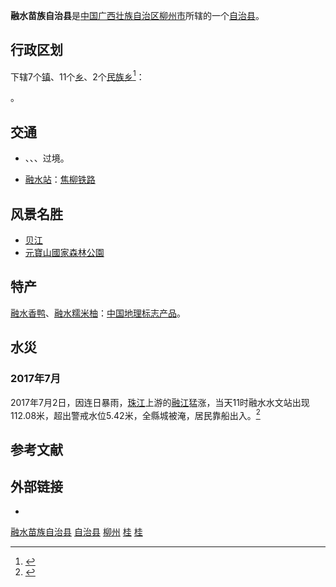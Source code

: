 {{Infobox China County
|county = 融水苗族自治县
|Photo = Square of Rong`shui county.jpg
|Photoname =融水县广场
|nameorigin =
|map =
|mapsize =
|map_caption =
|customimage =
|Belong = [[广西壮族自治区|广西壮族自治区]][[柳州市|柳州市]]
|Types = [[自治县|自治县]]
|admincode = 450225
|founded =
|neighbor =
|seat = [[融水镇|融水镇]]拱城街17号
|officerTitle = 县长
|officer = 韦宏<ref>{{Cite web |url=http://www.rongshui.gov.cn/gov_info/channels/1246.html |title=融水县领导简介 |access-date=2014-06-08 |archive-date=2014-05-08 |archive-url=https://web.archive.org/web/20140508204206/http://www.rongshui.gov.cn/gov_info/channels/1246.html |dead-url=no }}</ref>
|division =
|town = 4
|township = 16
|subdistrict =
|spirit =
|dialect = [[柳州话|柳州话]]
|post code = 545300
|phone code = 0772
|coordinate =
|area = 4665
|area land =
|area water =
|census yr = 2011
|GDP as of =
|pop = 48.24万<ref name=Guangxi_Statistical_Yearbook>{{cite book  |title=广西统计年鉴(2012) |origyear=2012 |edition=第1版 |publisher=中国统计出版社 |language=zh-hans |isbn=9787503766749 |date=2012年9月}}</ref>
|density =
|GDP =
|web = http://www.rongshui.gov.cn/
|web_title = 融水苗族自治县人民政府门户网
}}
'''融水苗族自治县'''是[[中国|中国]][[广西壮族自治区|广西壮族自治区]][[柳州市|柳州市]]所辖的一个[[自治县|自治县]]。

== 行政区划 ==
{{PAGENAMEBASE}}下辖7个[[行政建制镇|镇]]、11个[[乡_(中华人民共和国)|乡]]、2个[[民族乡|民族乡]]<ref>{{PRC admin/ref sgc|45/02/25}}</ref>：

{{PRC admin/children|45/02/25}}。

{{Gallery
|title=
|footer=
|width=240
|height=
|lines=1
|File:Rong`shui Bridge.jpg|融水大桥
}}

== 交通 ==
* {{China Expwy Name|S22|P= Guangxi}}、{{China Expwy Name|S31|P= Guangxi}}、{{中国国道名|242}}、{{中国国道名|357}}过境。
* [[融水站|融水站]]：{{rint|cn|crh}}[[焦柳铁路|焦柳铁路]]

== 风景名胜 ==
*[[贝江|贝江]]
*[[元寶山國家森林公園|元寶山國家森林公園]]

==特产==
[[融水香鸭|融水香鸭]]、[[融水糯米柚|融水糯米柚]]：[[中国地理标志产品|中国地理标志产品]]。

==水災==

===2017年7月===

2017年7月2日，因连日暴雨，[[珠江|珠江]]上游的[[融江|融江]]猛涨，当天11时融水水文站出现112.08米，超出警戒水位5.42米，全縣城被淹，居民靠船出入。<ref>{{cite news|title=【多图】广西这个县城一半被泡 ，但居民却笑对洪水！|publisher=[[广西头条|广西头条]]微信公眾號|author=|date=2017-07-02|url=https://mp.weixin.qq.com/s?__biz=MzAxOTE1NzMxOQ==&mid=2651863529&idx=1&sn=9414184eee8fb58c8519e43bf5ca42b6&chksm=802fc1c1b75848d7a34ce53c5561495e679e2ec7b0c239a72e7f6232254fe240072f8746d7d3&scene=21#wechat_redirect|archiveurl=https://archive.today/20200701064314/https://mp.weixin.qq.com/s?__biz=MzAxOTE1NzMxOQ==&mid=2651863529&idx=1&sn=9414184eee8fb58c8519e43bf5ca42b6&chksm=802fc1c1b75848d7a34ce53c5561495e679e2ec7b0c239a72e7f6232254fe240072f8746d7d3&scene=21%23wechat_redirect#wechat_redirect|archivedate=2020-07-01|access-date=2020-07-01|dead-url=no}}</ref>

== 参考文献 ==
{{reflist}}

== 外部链接 ==
* {{Official website|http://www.rongshui.gov.cn/|name=融水苗族自治县人民政府门户网站}}

{{融水苗族自治县行政区划}}
{{柳州市行政区划}}
{{广西行政区划}}
{{国家级贫困县|现}}
{{中华人民共和国民族自治地方/苗族}}

[[Category:融水苗族自治县|]]
[[Category:柳州区县|自治县]]
[[Category:广西民族自治县|柳州]]
[[Category:原国家级贫困县|桂]]
[[Category:中国苗族自治县|桂]]